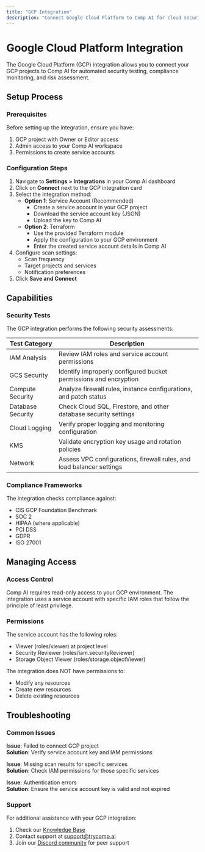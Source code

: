 ```yaml
---
title: "GCP Integration"
description: "Connect Google Cloud Platform to Comp AI for cloud security testing"
---
```


# Google Cloud Platform Integration

The Google Cloud Platform (GCP) integration allows you to connect your GCP projects to Comp AI for automated security testing, compliance monitoring, and risk assessment.

## Setup Process

### Prerequisites

Before setting up the integration, ensure you have:

1. GCP project with Owner or Editor access
2. Admin access to your Comp AI workspace
3. Permissions to create service accounts

### Configuration Steps

1. Navigate to **Settings > Integrations** in your Comp AI dashboard
2. Click on **Connect** next to the GCP integration card
3. Select the integration method:
   - **Option 1**: Service Account (Recommended)
     - Create a service account in your GCP project
     - Download the service account key (JSON)
     - Upload the key to Comp AI
   - **Option 2**: Terraform
     - Use the provided Terraform module
     - Apply the configuration to your GCP environment
     - Enter the created service account details in Comp AI
4. Configure scan settings:
   - Scan frequency
   - Target projects and services
   - Notification preferences
5. Click **Save and Connect**

## Capabilities

### Security Tests

The GCP integration performs the following security assessments:

| Test Category | Description |
|---------------|-------------|
| IAM Analysis | Review IAM roles and service account permissions |
| GCS Security | Identify improperly configured bucket permissions and encryption |
| Compute Security | Analyze firewall rules, instance configurations, and patch status |
| Database Security | Check Cloud SQL, Firestore, and other database security settings |
| Cloud Logging | Verify proper logging and monitoring configuration |
| KMS | Validate encryption key usage and rotation policies |
| Network | Assess VPC configurations, firewall rules, and load balancer settings |

### Compliance Frameworks

The integration checks compliance against:

- CIS GCP Foundation Benchmark
- SOC 2
- HIPAA (where applicable)
- PCI DSS
- GDPR
- ISO 27001

## Managing Access

### Access Control

Comp AI requires read-only access to your GCP environment. The integration uses a service account with specific IAM roles that follow the principle of least privilege.

### Permissions

The service account has the following roles:

- Viewer (roles/viewer) at project level
- Security Reviewer (roles/iam.securityReviewer)
- Storage Object Viewer (roles/storage.objectViewer)

The integration does NOT have permissions to:
- Modify any resources
- Create new resources
- Delete existing resources

## Troubleshooting

### Common Issues

**Issue**: Failed to connect GCP project  
**Solution**: Verify service account key and IAM permissions

**Issue**: Missing scan results for specific services  
**Solution**: Check IAM permissions for those specific services

**Issue**: Authentication errors  
**Solution**: Ensure the service account key is valid and not expired

### Support

For additional assistance with your GCP integration:

1. Check our [Knowledge Base](https://help.trycomp.ai/gcp-integration)
2. Contact support at [support@trycomp.ai](mailto:support@trycomp.ai)
3. Join our [Discord community](https://discord.gg/compai) for peer support 